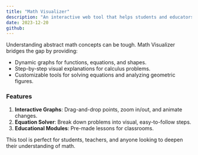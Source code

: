 ```yaml
---
title: "Math Visualizer"
description: "An interactive web tool that helps students and educators visualize complex mathematical concepts like calculus, algebra, and geometry."
date: 2023-12-20
github:
---
```


Understanding abstract math concepts can be tough. Math Visualizer bridges the gap by providing:

- Dynamic graphs for functions, equations, and shapes.
- Step-by-step visual explanations for calculus problems.
- Customizable tools for solving equations and analyzing geometric figures.

### Features

1. **Interactive Graphs**: Drag-and-drop points, zoom in/out, and animate changes.
2. **Equation Solver**: Break down problems into visual, easy-to-follow steps.
3. **Educational Modules**: Pre-made lessons for classrooms.

This tool is perfect for students, teachers, and anyone looking to deepen their understanding of math.
